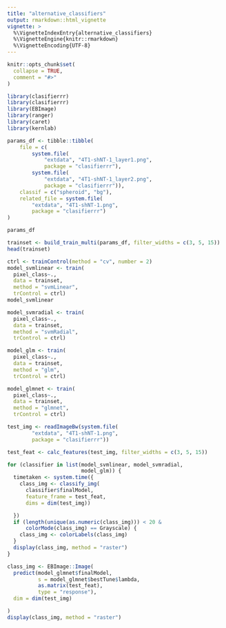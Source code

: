 ```yaml
---
title: "alternative_classifiers"
output: rmarkdown::html_vignette
vignette: >
  %\VignetteIndexEntry{alternative_classifiers}
  %\VignetteEngine{knitr::rmarkdown}
  %\VignetteEncoding{UTF-8}
---
```


```r
knitr::opts_chunk$set(
  collapse = TRUE,
  comment = "#>"
)
```

```r
library(clasifierrr)
library(clasifierrr)
library(EBImage)
library(ranger)
library(caret)
library(kernlab)
```

```r
params_df <- tibble::tibble(
    file = c(
        system.file(
            "extdata", "4T1-shNT-1_layer1.png",
            package = "clasifierrr"),
        system.file(
            "extdata", "4T1-shNT-1_layer2.png",
            package = "clasifierrr")),
    classif = c("spheroid", "bg"),
    related_file = system.file(
        "extdata", "4T1-shNT-1.png",
        package = "clasifierrr")
)

params_df
```

```r
trainset <- build_train_multi(params_df, filter_widths = c(3, 5, 15))
head(trainset)
```


```r
ctrl <- trainControl(method = "cv", number = 2)
model_svmlinear <- train(
  pixel_class~.,
  data = trainset,
  method = "svmLinear",
  trControl = ctrl)
model_svmlinear
```

```r
model_svmradial <- train(
  pixel_class~.,
  data = trainset,
  method = "svmRadial",
  trControl = ctrl)

model_glm <- train(
  pixel_class~.,
  data = trainset,
  method = "glm",
  trControl = ctrl)

model_glmnet <- train(
  pixel_class~.,
  data = trainset,
  method = "glmnet",
  trControl = ctrl)
```


```r
test_img <- readImageBw(system.file(
        "extdata", "4T1-shNT-1.png",
        package = "clasifierrr"))

test_feat <- calc_features(test_img, filter_widths = c(3, 5, 15))
```


```r
for (classifier in list(model_svmlinear, model_svmradial,
                        model_glm)) {
  timetaken <- system.time({
    class_img <- classify_img(
      classifier$finalModel, 
      feature_frame = test_feat, 
      dims = dim(test_img))

  })
  if (length(unique(as.numeric(class_img))) < 20 & 
      colorMode(class_img) == Grayscale) {
    class_img <- colorLabels(class_img)
  }
  display(class_img, method = "raster")
}
```

```r
class_img <- EBImage::Image(
  predict(model_glmnet$finalModel, 
          s = model_glmnet$bestTune$lambda, 
          as.matrix(test_feat), 
          type = "response"),
  dim = dim(test_img)

)
display(class_img, method = "raster")

```


